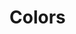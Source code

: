 

<Meta title="CLOUD/Foundation/Colors" />

# Colors

<ColorPalette>
  <ColorItem key ={1} title="theme.colors.BLUE" subtitle="blue" colors={[theme.colors.BLUE]} />
  <ColorItem key ={2} title="theme.colors.RED" subtitle="red" colors={[theme.colors.RED]} />
  <ColorItem key ={3} title="theme.colors.GREEN" subtitle="green" colors={[theme.colors.GREEN]} />
  <ColorItem
    key ={4}
    title="Monochrome"
    colors={[
      theme.colors.BLUE,
      theme.colors.RED,
      theme.colors.GREEN,
    ]}
  />
</ColorPalette>
